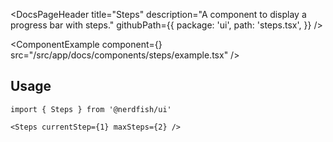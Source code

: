 <DocsPageHeader
	title="Steps"
	description="A component to display a progress bar with steps."
	githubPath={{
		package: 'ui',
		path: 'steps.tsx',
	}}
/>

<ComponentExample
	component={<StepsExample />}
	src="/src/app/docs/components/steps/example.tsx"
/>

## Usage

```tsx
import { Steps } from '@nerdfish/ui'
```

```tsx
<Steps currentStep={1} maxSteps={2} />
```
